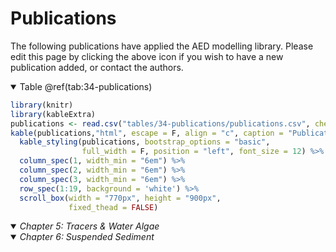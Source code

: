 # Publications

The following publications have applied the AED modelling library. Please edit this page by clicking the above icon if you wish to have a new publication added, or contact the authors.

<details open>
  <summary>
    Table \@ref(tab:34-publications)
  </summary>
  ```r
library(knitr)
library(kableExtra)
publications <- read.csv("tables/34-publications/publications.csv", check.names=FALSE)
kable(publications,"html", escape = F, align = "c", caption = "Publications") %>%
  kable_styling(publications, bootstrap_options = "basic", 
                full_width = F, position = "left", font_size = 12) %>%
  column_spec(1, width_min = "6em") %>%
  column_spec(2, width_min = "6em") %>%
  column_spec(3, width_min = "6em") %>%
  row_spec(1:19, background = 'white') %>%
  scroll_box(width = "770px", height = "900px",
             fixed_thead = FALSE) 
  ```
</details>

<details open>
  <summary>
    *Chapter 5: Tracers & Water Algae*
  </summary>

</details>
</details>

<details open>
  <summary>
    *Chapter 6: Suspended Sediment*
  </summary>

</details>


